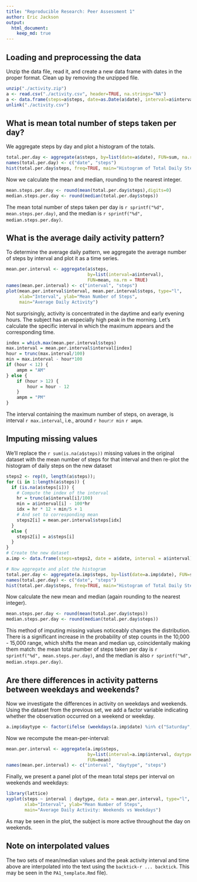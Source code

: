 ```yaml
---
title: "Reproducible Research: Peer Assessment 1"
author: Eric Jackson
output: 
  html_document:
    keep_md: true
---
```



## Loading and preprocessing the data
Unzip the data file, read it, and create a new data frame with dates in the proper format. Clean up by removing the unzipped file.

```r
unzip("./activity.zip")
a <- read.csv("./activity.csv", header=TRUE, na.strings="NA")
a <- data.frame(steps=a$steps, date=as.Date(a$date), interval=a$interval)
unlink("./activity.csv")
```

## What is mean total number of steps taken per day?
We aggregate steps by day and plot a histogram of the totals.

```r
total.per.day <- aggregate(a$steps, by=list(date=a$date), FUN=sum, na.rm = TRUE)
names(total.per.day) <- c("date", "steps")
hist(total.per.day$steps, freq=TRUE, main="Histogram of Total Daily Steps", xlab="Total Steps")
```

Now we calculate the mean and median, rounding to the nearest integer.

```r
mean.steps.per.day <- round(mean(total.per.day$steps),digits=0)
median.steps.per.day <- round(median(total.per.day$steps))

```

The mean total number of steps taken per day is `r sprintf("%d", mean.steps.per.day)`, and the median is `r sprintf("%d", median.steps.per.day)`.

## What is the average daily activity pattern?

To determine the average daily pattern, we aggregate the average number of steps by interval and plot it as a time series.

```r
mean.per.interval <- aggregate(a$steps,
                               by=list(interval=a$interval),
                               FUN=mean, na.rm = TRUE)
names(mean.per.interval) <- c("interval", "steps")
plot(mean.per.interval$interval, mean.per.interval$steps, type="l",
     xlab="Interval", ylab="Mean Number of Steps", 
     main="Average Daily Activity")
```

Not surprisingly, activity is concentrated in the daytime and early evening hours. The subject has an especially high peak in the morning. Let's calculate the specific interval in which the maximum appears and the corresponding time.

```r
index = which.max(mean.per.interval$steps)
max.interval = mean.per.interval$interval[index]
hour = trunc(max.interval/100)
min = max.interval - hour*100
if (hour < 12) {
    ampm = "AM"
} else {
    if (hour > 12) {
        hour = hour - 12
    }
    ampm = "PM"
}
```

The interval containing the maximum number of steps, on average, is interval `r max.interval`, i.e., around `r hour`:`r min` `r ampm`.

## Imputing missing values

We'll replace the `r sum(is.na(a$steps))` missing values in the original dataset with the mean number of steps for that interval and then re-plot the histogram of daily steps on the new dataset

```r
steps2 <- rep(0, length(a$steps));
for (i in 1:length(a$steps)) {
  if (is.na(a$steps[i])) {
    # Compute the index of the interval
    hr = trunc(a$interval[i]/100)
    min = a$interval[i] - 100*hr
    idx = hr * 12 + min/5 + 1
    # And set to corresponding mean
    steps2[i] = mean.per.interval$steps[idx]
  }
  else {
    steps2[i] = a$steps[i]
  }
}
# Create the new dataset
a.imp <- data.frame(steps=steps2, date = a$date, interval = a$interval)

# Now aggregate and plot the histogram
total.per.day <- aggregate(a.imp$steps, by=list(date=a.imp$date), FUN=sum, na.rm = TRUE)
names(total.per.day) <- c("date", "steps")
hist(total.per.day$steps, freq=TRUE, main="Histogram of Total Daily Steps With Imputed Missing Values", xlab="Total Steps")

```

Now calculate the new mean and median (again rounding to the nearest integer).

```r
mean.steps.per.day <- round(mean(total.per.day$steps))
median.steps.per.day <- round(median(total.per.day$steps))
```

This method of imputing missing values noticeably changes the distribution. There is a significant increase in the probability of step counts in the 10,000 - 15,000 range, which shifts the mean and median up, coincidentally making them match: the mean total number of steps taken per day is `r sprintf("%d", mean.steps.per.day)`, and the median is also `r sprintf("%d", median.steps.per.day)`.

## Are there differences in activity patterns between weekdays and weekends?

Now we investigate the differences in activity on weekdays and weekends. Using the dataset from the previous set, we add a factor variable indicating whether the observation occurred on a weekend or weekday.

```r
a.imp$daytype <- factor(ifelse (weekdays(a.imp$date) %in% c("Saturday", "Sunday"),"Weekend","Weekday"))
```

Now we recompute the mean-per-interval:

```r
mean.per.interval <- aggregate(a.imp$steps,
                               by=list(interval=a.imp$interval, daytype=a.imp$daytype),
                               FUN=mean)
names(mean.per.interval) <- c("interval", "daytype", "steps")
```

Finally, we present a panel plot of the mean total steps per interval on weekends and weekdays:

```r
library(lattice)
xyplot(steps ~ interval | daytype, data = mean.per.interval, type="l", layout = c(1, 2),
       xlab="Interval", ylab="Mean Number of Steps",
       main="Average Daily Activity: Weekends vs Weekdays")
```

As may be seen in the plot, the subject is more active throughout the day on weekends.

## Note on interpolated values

The two sets of mean/median values and the peak activity interval and time above are interpolated into the text using the `backtick-r ... backtick`. This may be seen in the `PA1_template.Rmd` file).



